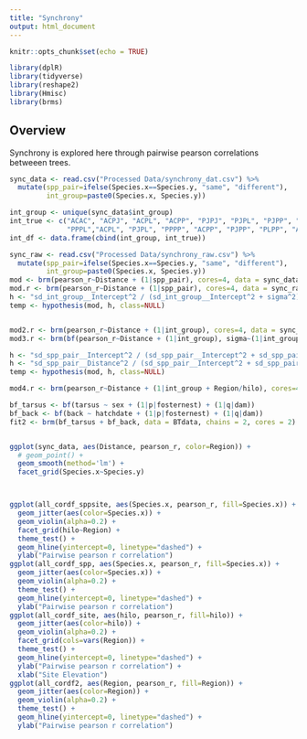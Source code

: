 ```yaml
---
title: "Synchrony"
output: html_document
---
```


```r
knitr::opts_chunk$set(echo = TRUE)
```

```r
library(dplR)
library(tidyverse)
library(reshape2)
library(Hmisc)
library(brms)
```

## Overview

Synchrony is explored here through pairwise pearson correlations betweeen trees.

```r
sync_data <- read.csv("Processed Data/synchrony_dat.csv") %>% 
  mutate(spp_pair=ifelse(Species.x==Species.y, "same", "different"),
         int_group=paste0(Species.x, Species.y))

int_group <- unique(sync_data$int_group)
int_true <- c("ACAC", "ACPJ", "ACPL", "ACPP", "PJPJ", "PJPL", "PJPP", "ACPJ", "PLPL",
              "PPPL","ACPL", "PJPL", "PPPP", "ACPP", "PJPP", "PLPP", "ACAM", "AMAM", "AMPJ", "ACAM")
int_df <- data.frame(cbind(int_group, int_true))

sync_raw <- read.csv("Processed Data/synchrony_raw.csv") %>% 
  mutate(spp_pair=ifelse(Species.x==Species.y, "same", "different"),
         int_group=paste0(Species.x, Species.y))
mod <- brm(pearson_r~Distance + (1|spp_pair), cores=4, data = sync_data)
mod.r <- brm(pearson_r~Distance + (1|spp_pair), cores=4, data = sync_raw)
h <- "sd_int_group__Intercept^2 / (sd_int_group__Intercept^2 + sigma^2) = 0"
temp <- hypothesis(mod, h, class=NULL)


mod2.r <- brm(pearson_r~Distance + (1|int_group), cores=4, data = sync_raw)
mod3.r <- brm(bf(pearson_r~Distance + (1|int_group), sigma~(1|int_group)), cores=4, data = sync_raw)

h <- "sd_spp_pair__Intercept^2 / (sd_spp_pair__Intercept^2 + sd_spp_pair__Distance^2 +sigma^2) = 0"
h <- "sd_spp_pair__Distance^2 / (sd_spp_pair__Intercept^2 + sd_spp_pair__Distance^2 +sigma^2) = 0"
temp <- hypothesis(mod, h, class=NULL)

mod4.r <- brm(pearson_r~Distance + (1|int_group + Region/hilo), cores=4, data = sync_raw)

bf_tarsus <- bf(tarsus ~ sex + (1|p|fosternest) + (1|q|dam))
bf_back <- bf(back ~ hatchdate + (1|p|fosternest) + (1|q|dam))
fit2 <- brm(bf_tarsus + bf_back, data = BTdata, chains = 2, cores = 2)



```




```r

ggplot(sync_data, aes(Distance, pearson_r, color=Region)) +
  # geom_point() +
  geom_smooth(method='lm') +
  facet_grid(Species.x~Species.y)



ggplot(all_cordf_sppsite, aes(Species.x, pearson_r, fill=Species.x)) +
  geom_jitter(aes(color=Species.x)) +
  geom_violin(alpha=0.2) +
  facet_grid(hilo~Region) +
  theme_test() +
  geom_hline(yintercept=0, linetype="dashed") +
  ylab("Pairwise pearson r correlation")
ggplot(all_cordf_spp, aes(Species.x, pearson_r, fill=Species.x)) +
  geom_jitter(aes(color=Species.x)) +
  geom_violin(alpha=0.2) +
  theme_test() +
  geom_hline(yintercept=0, linetype="dashed") +
  ylab("Pairwise pearson r correlation")
ggplot(all_cordf_site, aes(hilo, pearson_r, fill=hilo)) +
  geom_jitter(aes(color=hilo)) +
  geom_violin(alpha=0.2) +
  facet_grid(cols=vars(Region)) +
  theme_test() +
  geom_hline(yintercept=0, linetype="dashed") +
  ylab("Pairwise pearson r correlation") +
  xlab("Site Elevation")
ggplot(all_cordf2, aes(Region, pearson_r, fill=Region)) +
  geom_jitter(aes(color=Region)) +
  geom_violin(alpha=0.2) +
  theme_test() +
  geom_hline(yintercept=0, linetype="dashed") +
  ylab("Pairwise pearson r correlation")
```